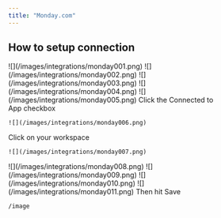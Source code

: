 ```yaml
---
title: "Monday.com"
---
```


## How to setup connection

<Steps>
  <Step title="Login to your Monday.com account" />

  <Step title="Click on your profile icon on the top right corner of the screen">
    ![](/images/integrations/monday001.png)
  </Step>

  <Step title="Click Developers">
    ![](/images/integrations/monday002.png)
  </Step>

  <Step title="Click My access tokens on the sidebar">
    ![](/images/integrations/monday003.png)
  </Step>

  <Step title="Click Show">
    ![](/images/integrations/monday004.png)
  </Step>

  <Step title="Then click Copy">
    ![](/images/integrations/monday005.png)
  </Step>

  <Step title="Go to your integrations panel and paste the API token">
    Click the Connected to App checkbox

    ![](/images/integrations/monday006.png)
  </Step>

  <Step title="Go back to monday.com">
    Click on your workspace

    ![](/images/integrations/monday007.png)
  </Step>

  <Step title="Copy workspace id from the url">
    ![](/images/integrations/monday008.png)
  </Step>

  <Step title="Click on your board">
    ![](/images/integrations/monday009.png)
  </Step>

  <Step title="Copy your board id from the url">
    ![](/images/integrations/monday010.png)
  </Step>

  <Step title="Paste these on the Settings tab on the integrations panel">
    ![](/images/integrations/monday011.png)
  </Step>

  <Step title="Go to Actions tab, click the checkbox that you want">
    Then hit Save

    /image
  </Step>
</Steps>